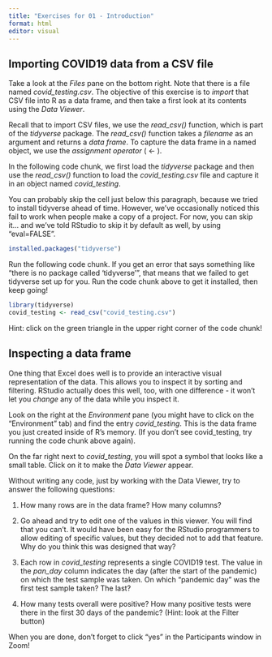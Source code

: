 ```yaml
---
title: "Exercises for 01 - Introduction"
format: html
editor: visual
---
```


## Importing COVID19 data from a CSV file

Take a look at the *Files* pane on the bottom right. Note that there is a file named *covid_testing.csv*. The objective of this exercise is to *import* that CSV file into R as a data frame, and then take a first look at its contents using the *Data Viewer*.

Recall that to import CSV files, we use the *read_csv()* function, which is part of the *tidyverse* package. The *read_csv()* function takes a *filename* as an argument and returns a *data frame*. To capture the data frame in a named object, we use the *assignment operator* ( \<- ).

In the following code chunk, we first load the *tidyverse* package and then use the *read_csv()* function to load the *covid_testing.csv* file and capture it in an object named *covid_testing*.

You can probably skip the cell just below this paragraph, because we tried to install tidyverse ahead of time. However, we've occasionally noticed this fail to work when people make a copy of a project. For now, you can skip it... and we've told RStudio to skip it by default as well, by using "eval=FALSE".

```r
installed.packages("tidyverse")
```

Run the following code chunk. If you get an error that says something like "there is no package called 'tidyverse'", that means that we failed to get tidyverse set up for you. Run the code chunk above to get it installed, then keep going!

```r
library(tidyverse)
covid_testing <- read_csv("covid_testing.csv")
```

Hint: click on the green triangle in the upper right corner of the code chunk!

## Inspecting a data frame

One thing that Excel does well is to provide an interactive visual representation of the data. This allows you to inspect it by sorting and filtering. RStudio actually does this well, too, with one difference - it won't let you *change* any of the data while you inspect it.

Look on the right at the *Environment* pane (you might have to click on the "Environment" tab) and find the entry *covid_testing*. This is the data frame you just created inside of R's memory. (If you don't see covid_testing, try running the code chunk above again).

On the far right next to *covid_testing*, you will spot a symbol that looks like a small table. Click on it to make the *Data Viewer* appear.

Without writing any code, just by working with the Data Viewer, try to answer the following questions:

1.  How many rows are in the data frame? How many columns?

2.  Go ahead and try to edit one of the values in this viewer. You will find that you can't. It would have been easy for the RStudio programmers to allow editing of specific values, but they decided not to add that feature. Why do you think this was designed that way?

3.  Each row in *covid_testing* represents a single COVID19 test. The value in the *pan_day* column indicates the day (after the start of the pandemic) on which the test sample was taken. On which "pandemic day" was the first test sample taken? The last?

4.  How many tests overall were positive? How many positive tests were there in the first 30 days of the pandemic? (Hint: look at the Filter button)

When you are done, don't forget to click "yes" in the Participants window in Zoom!

